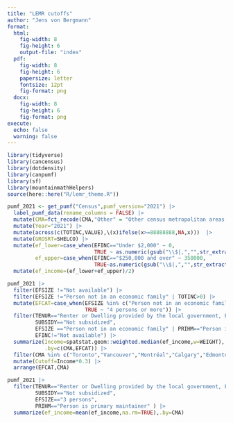 ```yaml
---
title: "LEMR cutoffs"
author: "Jens von Bergmann"
format:
  html:
    fig-width: 8
    fig-height: 6
    output-file: "index"
  pdf:
    fig-width: 8
    fig-height: 6
    papersize: letter
    fontsize: 12pt
    fig-format: png
  docx:
    fig-width: 8
    fig-height: 6
    fig-format: png
execute:
  echo: false
  warning: false
---
```


```r
library(tidyverse)
library(cancensus)
library(dotdensity)
library(canpumf)
library(sf)
library(mountainmathHelpers)
source(here::here("R/lemr_theme.R"))
```

```r
pumf_2021 <- get_pumf("Census",pumf_version="2021") |>
  label_pumf_data(rename_columns = FALSE) |>
  mutate(CMA=fct_recode(CMA,"Other" = "Other census metropolitan areas, census agglomerations and other geographies")) |>
  mutate(Year="2021") |>
  mutate(across(c(TOTINC,VALUE),\(x)ifelse(x>=88888888,NA,x)))  |>
  mutate(GROSRT=SHELCO) |>
  mutate(ef_lower=case_when(EFINC=="Under $2,000" ~ 0,
                            TRUE ~ as.numeric(gsub("\\$|,","",str_extract(as.character(EFINC),"^\\$[\\d,]+")))),
         ef_upper=case_when(EFINC=="$250,000 and over" ~ 350000,
                            TRUE~as.numeric(gsub("\\$|,","",str_extract(as.character(EFINC),"\\$[\\d,]+$"))))) %>%
  mutate(ef_income=(ef_lower+ef_upper)/2)

```

```r
pumf_2021 |>
  filter(EFSIZE !="Not available") |>
  filter(EFSIZE !="Person not in an economic family" | TOTINC>0) |>
  mutate(EFCAT=case_when(EFSIZE %in% c("Person not in an economic family","2 persons","3 persons") ~ EFSIZE,
                         TRUE ~ "4 persons or more")) |>
  filter(TENUR=="Renter or Dwelling provided by the local government, First Nation or Indian band",
         SUBSIDY=="Not subsidized",
         EFSIZE =="Person not in an economic family" | PRIHM=="Person is primary maintainer" ,
         EFINC!="Not available") |> 
  summarize(Income=spatstat.geom::weighted.median(ef_income,w=WEIGHT),
            .by=c(CMA,EFCAT)) |>
  filter(CMA %in% c("Toronto","Vancouver","Montréal","Calgary","Edmonton","Ottawa - Gatineau","Halifax","Winnipeg")) |>
  mutate(Cutoff=Income*0.3) |>
  arrange(EFCAT,CMA)
```

```r
pumf_2021 |> 
  filter(TENUR=="Renter or Dwelling provided by the local government, First Nation or Indian band",
         SUBSIDY=="Not subsidized",
         EFSIZE=="3 persons",
         PRIHM=="Person is primary maintainer" ) |> 
  summarize(ef_income=mean(ef_income,na.rm=TRUE),.by=CMA)
```


